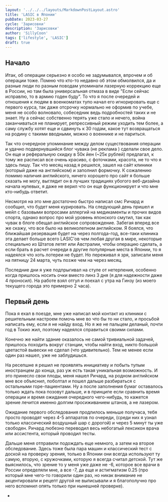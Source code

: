 ```yaml
---
layout: '../../../layouts/MarkdownPostLayout.astro'
title: 'LASIC в Японии'
pubDate: 2023-03-27
cycle: 'Зарисовки'
description: 'Зарисовки'
author: 'SillyCoon'
tags: ['lifestyle', 'LASIC']
draft: true
---
```



## Начало

Итак, об операции серьезно я особо не задумывался, впрочем и об операции тоже. Помню что кто-то недавно об этом обмолвился, да и разные люди по разным поводам упоминали лазерную коррекцию еще в России, но там была универсальная отмаза в виде "Если сейчас исправлю, то в армию годен буду". То что я после очередей и отношения к людям в военкоматах тупо начал его игнорировать еще с первого курса, так даже отсрочку нормально не оформив по учебе, меня не особо волновало, собеседник ведь подробностей таких и не знает. Ну а сейчас собственно терять уже стало и нечего, война заканчиваться не планирует, репрессивный режим уходить тем более, а саму службу хотят еще и сдвинуть к 30 годам, какое тут возвращаться на родину с такими вводными, можно о военнике и не париться.

Так что очередное упоминание между делом существования операции и удачно подвернувшийся блог чувака (<Link blank={true} url="https://travel67.com/about/lasik-in-japan/">не реклама</Link> ) сделали свое дело. Он еще и реферальную скидку в 50к йен (~25к рублей) предлагал, к тому же расписал все очень красиво, с фоточками, красота, не то что я здесь пишу. Так что месяц назад я решился, зашел на сайт клиники (который даже на <Link blank={true} url="https://www.shinagawa-lasik.com/english/">английском</Link>) и заполнил формочку. К сожалению помимо наличия английского, ничего хорошего про сайт я больше сказать не могу, выглядит он в лучших традициях убогого веб-дизайна начала нулевых, я даже не верил что он еще функционирует и что мне кто-нибудь ответит.

Несмотря на это мне достаточно быстро написал смс Ричард и сообщил, что будет меня курировать. На следующий день пришел и мейл с базовыми вопросами аллергий на медикаменты и прочих видов спорта, однако вопрос про мой уровень японского смутил, так как чувак в блоге обещал английское сопровождение. Забегая вперед все же скажу, что все было на великолепном английском. Я боялся, что ближайшая резервация будет на через полгода-год, все-таки клиника эта делает больше всего LASIC'ов чем любая другая в мире, некоторые специально из Штатов летят или Австралии, чтобы операцию сделать, а если брать в расчет очереди в другие популярные места в Японии, то я надеялся что хоть лотереи не будет. Но переживал я зря, записали меня на пятницу 24 марта, чуть позже чем на через месяц.

Последние дни я уже подпрыгивал на стуле от нетерпения, особенно когда пришлось носить очки вместо линз 3 дня (я для надежности даже 4 проносил). На работе взял отгул и поехал с утра на Гинзу (из моего текущего города это примерно 2 часа).

## Первый день

Пока я ехал в поезде, мне уже написал мой контакт из клиники с решительным настроем помочь мне во что бы то ни стало, и просьбой написать ему, если я не найду вход. Но я же не пальцем деланый, почти год в Токио жил, поэтому надеялся справиться своими силами.

Конечно же найти здание оказалось не самой тривиальной задачей, пришлось походить вокруг станции, чтобы найти вход, никто большой цветастой вывески не сделал (что удивительно). Тем не менее если один раз нашел, уже не заблудишься.

<BlogImage
  img={lasicOffice}
  alt="LASIC Office"
  description="Как и все остальные здания в центре Токио, это тоже стеклянный офисный центр"
/>

На ресепшне я решил не проявлять инициативу и побыть тупым иностранцем до конца, раз уж есть такая уникальная возможность. И это принесло свои плоды, меня нашел Ричард, на родном английском мне все объяснил, поболтал и пошел дальше разбираться с остальными горе-пациентами. Ну а после заполнения бумаг оставалось только ждать пока позовут дальше, и в принципе если сравнить время операции и время ожидания очередного чего-нибудь, то кажется зрение лечится именно долгим просиживанием штанов, а не лазером.

Ожидание первого обследования продлилось меньше получаса, тебя просто проводят через 4-5 аппаратов по очереди, (среди них я узнал только классический воздушный шар с дорогой) и через 5 минут ты уже свободен. Ричард любезно переводил весь небогатый лексикон врача или ассистента, который проводил тесты.

Дальше меня отправили подождать еще немного, а затем на второе обследование. Здесь тоже была пара машин и классический тест с доской на проверку зрения, только в Японии они всегда используют ту самую, вторую, с кружочками, которую я всегда считал детской. Тут же выяснилось, что зрение то у меня уже даже не -6, которое все врачи в России определяли мне, а все -7, да еще и астигматизм 0.25 (про который мне чего-то говорили один раз, но никак внимание не акцентировали и рецепт другой не выписывали и я благополучно про него вспомнил опять только при нынешней проверке).

<BlogImage
  img={eyechart}
  alt="Eye Chart"
  description="Почти всю сознательную жизнь я боялся смотреть на эти таблицы, не хотелось лишний раз осознавать свою зрительную ущербность"
/>

-
